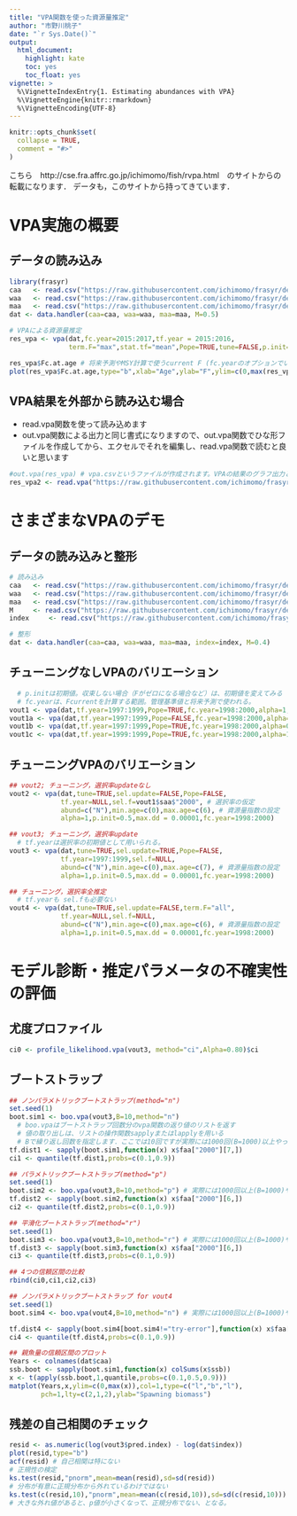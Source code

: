 ```yaml
---
title: "VPA関数を使った資源量推定"
author: "市野川桃子"
date: "`r Sys.Date()`"
output:
  html_document:
    highlight: kate
    toc: yes
    toc_float: yes
vignette: >
  %\VignetteIndexEntry{1. Estimating abundances with VPA}
  %\VignetteEngine{knitr::rmarkdown}
  %\VignetteEncoding{UTF-8}
---
```


```r
knitr::opts_chunk$set(
  collapse = TRUE,
  comment = "#>"
)
```

こちら　http://cse.fra.affrc.go.jp/ichimomo/fish/rvpa.html　のサイトからの転載になります．
データも，このサイトから持ってきています．

# VPA実施の概要
## データの読み込み
```r
library(frasyr)
caa   <- read.csv("https://raw.githubusercontent.com/ichimomo/frasyr/dev/data-raw/ex2_caa.csv",  row.names=1)
waa   <- read.csv("https://raw.githubusercontent.com/ichimomo/frasyr/dev/data-raw/ex2_waa.csv",  row.names=1)
maa   <- read.csv("https://raw.githubusercontent.com/ichimomo/frasyr/dev/data-raw/ex2_maa.csv",  row.names=1)
dat <- data.handler(caa=caa, waa=waa, maa=maa, M=0.5)

# VPAによる資源量推定
res_vpa <- vpa(dat,fc.year=2015:2017,tf.year = 2015:2016,
               term.F="max",stat.tf="mean",Pope=TRUE,tune=FALSE,p.init=0.5)

res_vpa$Fc.at.age # 将来予測やMSY計算で使うcurrent F (fc.yearのオプションでいつのFの平均かが指定される)
plot(res_vpa$Fc.at.age,type="b",xlab="Age",ylab="F",ylim=c(0,max(res_vpa$Fc.at.age)))
```

## VPA結果を外部から読み込む場合

- read.vpa関数を使って読み込めます
- out.vpa関数による出力と同じ書式になりますので、out.vpa関数でひな形ファイルを作成してから、エクセルでそれを編集し、read.vpa関数で読むと良いと思います

```r
#out.vpa(res_vpa) # vpa.csvというファイルが作成されます。VPAの結果のグラフ出力となるvpa.pdfも出力されます。
res_vpa2 <- read.vpa("https://raw.githubusercontent.com/ichimomo/frasyr/dev/data-raw/ex2_vpa.csv") # vpa.csvを編集後、read.vpa関数で読み込みます
```

# さまざまなVPAのデモ

## データの読み込みと整形
```r
# 読み込み
caa   <- read.csv("https://raw.githubusercontent.com/ichimomo/frasyr/dev/data-raw/ex1_caa.csv",  row.names=1)
waa   <- read.csv("https://raw.githubusercontent.com/ichimomo/frasyr/dev/data-raw/ex1_waa.csv",  row.names=1)
maa   <- read.csv("https://raw.githubusercontent.com/ichimomo/frasyr/dev/data-raw/ex1_maa.csv",  row.names=1)
M     <- read.csv("https://raw.githubusercontent.com/ichimomo/frasyr/dev/data-raw/ex1_M.csv",  row.names=1)
index     <- read.csv("https://raw.githubusercontent.com/ichimomo/frasyr/dev/data-raw/ex1_index.csv",  row.names=1)

# 整形
dat <- data.handler(caa=caa, waa=waa, maa=maa, index=index, M=0.4)
```

## チューニングなしVPAのバリエーション 
```r
  # p.initは初期値。収束しない場合（Fがゼロになる場合など）は、初期値を変えてみる
  # fc.yearは、Fcurrentを計算する範囲。管理基準値と将来予測で使われる。
vout1 <- vpa(dat,tf.year=1997:1999,Pope=TRUE,fc.year=1998:2000,alpha=1,p.init=0.5) 
vout1a <- vpa(dat,tf.year=1997:1999,Pope=FALSE,fc.year=1998:2000,alpha=1,p.init=0.5)
vout1b <- vpa(dat,tf.year=1997:1999,Pope=TRUE,fc.year=1998:2000,alpha=0.5,p.init=0.5)
vout1c <- vpa(dat,tf.year=1999:1999,Pope=TRUE,fc.year=1998:2000,alpha=1,p.init=0.5) 
```

## チューニングVPAのバリエーション
```r
## vout2; チューニング，選択率updateなし
vout2 <- vpa(dat,tune=TRUE,sel.update=FALSE,Pope=FALSE,
             tf.year=NULL,sel.f=vout1$saa$"2000", # 選択率の仮定
             abund=c("N"),min.age=c(0),max.age=c(6), # 資源量指数の設定
             alpha=1,p.init=0.5,max.dd = 0.00001,fc.year=1998:2000)

## vout3; チューニング，選択率update
  # tf.yearは選択率の初期値として用いられる。
vout3 <- vpa(dat,tune=TRUE,sel.update=TRUE,Pope=FALSE,
             tf.year=1997:1999,sel.f=NULL, 
             abund=c("N"),min.age=c(0),max.age=c(7), # 資源量指数の設定
             alpha=1,p.init=0.5,max.dd = 0.00001,fc.year=1998:2000)

## チューニング，選択率全推定
  # tf.yearも sel.fも必要ない
vout4 <- vpa(dat,tune=TRUE,sel.update=FALSE,term.F="all",
             tf.year=NULL,sel.f=NULL,
             abund=c("N"),min.age=c(0),max.age=c(6), # 資源量指数の設定
             alpha=1,p.init=0.5,max.dd = 0.00001,fc.year=1998:2000)
```

# モデル診断・推定パラメータの不確実性の評価

## 尤度プロファイル
```r
ci0 <- profile_likelihood.vpa(vout3, method="ci",Alpha=0.80)$ci
```

## ブートストラップ
```r
## ノンパラメトリックブートストラップ(method="n")
set.seed(1)
boot.sim1 <- boo.vpa(vout3,B=10,method="n")
  # boo.vpaはブートストラップ回数分のvpa関数の返り値のリストを返す
  # 値の取り出しは、リストの操作関数sapplyまたはlapplyを用いる
  # Bで繰り返し回数を指定します．ここでは10回ですが実際には1000回(B=1000)以上やってください
tf.dist1 <- sapply(boot.sim1,function(x) x$faa["2000"][7,])
ci1 <- quantile(tf.dist1,probs=c(0.1,0.9))

## パラメトリックブートストラップ(method="p")
set.seed(1)
boot.sim2 <- boo.vpa(vout3,B=10,method="p") # 実際には1000回以上(B=1000)やってください
tf.dist2 <- sapply(boot.sim2,function(x) x$faa["2000"][6,])
ci2 <- quantile(tf.dist2,probs=c(0.1,0.9))

## 平滑化ブートストラップ(method="r")
set.seed(1) 
boot.sim3 <- boo.vpa(vout3,B=10,method="r") # 実際には1000回以上(B=1000)やってください
tf.dist3 <- sapply(boot.sim3,function(x) x$faa["2000"][6,])
ci3 <- quantile(tf.dist3,probs=c(0.1,0.9))

## 4つの信頼区間の比較
rbind(ci0,ci1,ci2,ci3)

## ノンパラメトリックブートストラップ for vout4
set.seed(1)
boot.sim4 <- boo.vpa(vout4,B=10,method="n") # 実際には1000回以上(B=1000)やってください

tf.dist4 <- sapply(boot.sim4[boot.sim4!="try-error"],function(x) x$faa["2000"][7,])
ci4 <- quantile(tf.dist4,probs=c(0.1,0.9))

## 親魚量の信頼区間のプロット
Years <- colnames(dat$caa)
ssb.boot <- sapply(boot.sim1,function(x) colSums(x$ssb))
x <- t(apply(ssb.boot,1,quantile,probs=c(0.1,0.5,0.9)))
matplot(Years,x,ylim=c(0,max(x)),col=1,type=c("l","b","l"),
        pch=1,lty=c(2,1,2),ylab="Spawning biomass")
```

## 残差の自己相関のチェック
```r
resid <- as.numeric(log(vout3$pred.index) - log(dat$index))
plot(resid,type="b")
acf(resid) # 自己相関は特にない
# 正規性の検定
ks.test(resid,"pnorm",mean=mean(resid),sd=sd(resid))
# 分布が有意に正規分布から外れているわけではない
ks.test(c(resid,10),"pnorm",mean=mean(c(resid,10)),sd=sd(c(resid,10)))
# 大きな外れ値があると、p値が小さくなって、正規分布でない、となる。
```

